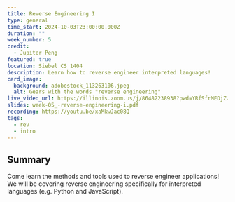 ```yaml
---
title: Reverse Engineering I
type: general
time_start: 2024-10-03T23:00:00.000Z
duration: ""
week_number: 5
credit:
  - Jupiter Peng
featured: true
location: Siebel CS 1404
description: Learn how to reverse engineer interpreted languages!
card_image:
  background: adobestock_113263106.jpeg
  alt: Gears with the words "reverse engineering"
live_video_url: https://illinois.zoom.us/j/86482238938?pwd=YRfSfrMEDjZw8G2yxzvKX3BAoGDRS5.1
slides: week-05_-reverse-engineering-i.pdf
recording: https://youtu.be/xaMkwJac08Q
tags:
  - rev
  - intro
---
```

## Summary

Come learn the methods and tools used to reverse engineer applications! We will be covering reverse engineering specifically for interpreted languages (e.g. Python and JavaScript).